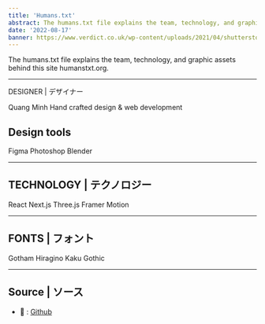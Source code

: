```yaml
---
title: 'Humans.txt'
abstract: The humans.txt file explains the team, technology, and graphic assets behind this site humanstxt.org.
date: '2022-08-17'
banner: https://www.verdict.co.uk/wp-content/uploads/2021/04/shutterstock_1583248045.jpg
---
```


The humans.txt file explains the team, technology,
and graphic assets behind this site humanstxt.org.

---

DESIGNER | デザイナー

Quang Minh
Hand crafted design & web development

## Design tools

Figma
Photoshop
Blender

---

## TECHNOLOGY | テクノロジー

React
Next.js
Three.js
Framer Motion

---

## FONTS | フォント

Gotham
Hiragino Kaku Gothic

---

## Source | ソース

- 🔗 : [Github](https://github.com/mundo88/Portfolio)
